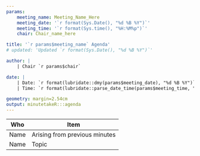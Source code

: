 ```yaml
---
params:
    meeting_name: Meeting_Name_Here
    meeting_date: '`r format(Sys.Date(), "%d %B %Y")`'
    meeting_time: '`r format(Sys.time(), "%H:%M%p")`'
    chair: Chair_name_here

title: '`r params$meeting_name` Agenda'
# updated: 'Updated `r format(Sys.Date(), "%d %B %Y")`'

author: |
    | Chair `r params$chair`

date: |
    | Date: `r format(lubridate::dmy(params$meeting_date), "%d %B %Y")`
    | Time: `r format(lubridate::parse_date_time(params$meeting_time, "HM"), "%H:%M%p")`

geometry: margin=2.54cm
output: minutetakeR:::agenda
---
```


Who       | Item
--------- | ---------
Name      | Arising from previous minutes 
Name      | Topic

